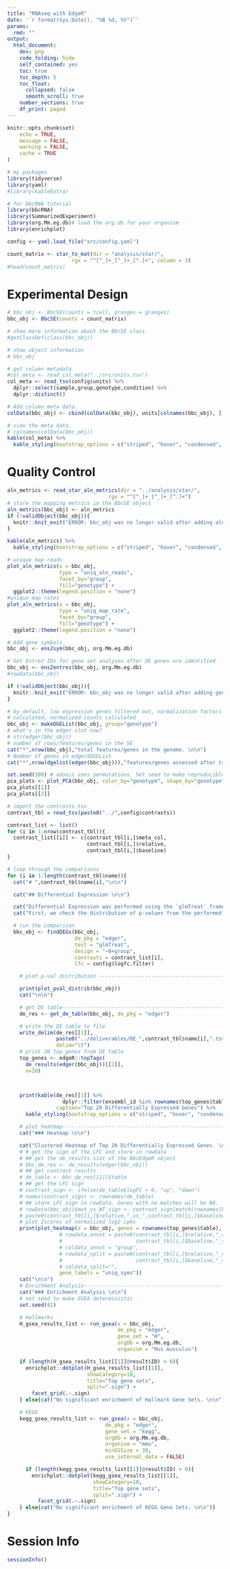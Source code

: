 ```yaml
---
title: "RNAseq with EdgeR"
date: '`r format(Sys.Date(), "%B %d, %Y")`'
params:
  rmd: ""
output:
  html_document:
    dev: png
    code_folding: hide
    self_contained: yes
    toc: true
    toc_depth: 5
    toc_float:
      collapsed: false
      smooth_scroll: true
    number_sections: true
    df_print: paged
---
```


```r
knitr::opts_chunk$set(
	echo = TRUE,
	message = FALSE,
	warning = FALSE,
	cache = TRUE
)
```

```r
# my packages
library(tidyverse)
library(yaml)
#library(kableExtra)

# for bbcRNA tutorial
library(bbcRNA)
library(SummarizedExperiment)
library(org.Mm.eg.db)# load the org.db for your organism
library(enrichplot)
```

```r
config <- yaml.load_file("src/config.yaml")

```

```r
count_matrix <- star_to_mat(dir = "analysis/star/",
                     rgx = "^[^_]+_[^_]+_[^.]+", column = 3)
#head(count_matrix)
```

# Experimental Design

``` r
# bbc_obj <- BbcSE(counts = tcell, granges = granges)
bbc_obj <- BbcSE(counts = count_matrix)

# show more information about the BbcSE class
#getClassDef(class(bbc_obj))

# show object information
# bbc_obj

# get column metadata
#col_meta <- read_col_meta("../src/units.tsv")
col_meta <- read_tsv(config$units) %>%
  dplyr::select(sample,group,genotype,condition) %>%
  dplyr::distinct()

# Add column meta data.
colData(bbc_obj) <- cbind(colData(bbc_obj), units[colnames(bbc_obj), ])

# view the meta data.
# colnames(colData(bbc_obj))
kable(col_meta) %>%
  kable_styling(bootstrap_options = c("striped", "hover", "condensed", "responsive"))
```
# Quality Control

```r
aln_metrics <- read_star_aln_metrics(dir = "../analysis/star/",
                                 rgx = "^[^_]+_[^_]+_[^.]+")
# store the mapping metrics in the BbcSE object
aln_metrics(bbc_obj) <- aln_metrics
if (!validObject(bbc_obj)){
  knitr::knit_exit("ERROR: bbc_obj was no longer valid after adding aln_metrics")
}

kable(aln_metrics) %>%
  kable_styling(bootstrap_options = c("striped", "hover", "condensed", "responsive"))

```

```r
# unique map reads
plot_aln_metrics(x = bbc_obj,
                 type = "uniq_aln_reads",
                 facet_by="group",
                 fill="genotype") +
  ggplot2::theme(legend.position = "none")
#unique map rates
plot_aln_metrics(x = bbc_obj,
                 type = "uniq_map_rate",
                 facet_by="group",
                 fill="genotype") +
  ggplot2::theme(legend.position = "none")

```

```r
# Add gene symbols
bbc_obj <- ens2sym(bbc_obj, org.Mm.eg.db)

# Get Entrez IDs for gene set analyses after DE genes are identified
bbc_obj <- ens2entrez(bbc_obj, org.Mm.eg.db)
#rowData(bbc_obj)

if (!validObject(bbc_obj)){
  knitr::knit_exit("ERROR: bbc_obj was no longer valid after adding gene annotations")
}
```

```r
# by default, low expression genes filtered out, normalization factors
# calculated, normalized counts calculated
bbc_obj <- makeDGEList(bbc_obj, group="genotype")
# what's in the edger slot now?
# str(edger(bbc_obj))
# number of rows/features/genes in the SE
cat("*",nrow(bbc_obj),"total features/genes in the genome. \n\n")
# Number of genes in edger$DGEList
cat("*",nrow(dgelist(edger(bbc_obj))),"features/genes assessed after trimming.")
```

```r
set.seed(100) # adonis uses permutations. Set seed to make reproducible.
pca_plots <- plot_PCA(bbc_obj, color_by="genotype", shape_by="genotype", adonis_by=c("genotype"))
pca_plots[[1]]
pca_plots[[2]]
```



```r
# import the contrasts.tsv
contrast_tbl = read_tsv(paste0("../",config$contrasts))

contrast_list <- list()
for (i in 1:nrow(contrast_tbl)){
  contrast_list[[i]] <- c(contrast_tbl[i,]$meta_col,
                          contrast_tbl[i,]$relative,
                          contrast_tbl[i,]$baseline)
}

# loop through the comparisons
for (i in 1:length(contrast_tbl$name)){
  cat("# ",contrast_tbl$name[i],"\n\n")

  cat("## Differential Expression \n\n")

  cat("Differential Expression was performed using the `glmTreat` framework in `edgeR`. \n\n")
  cat("First, we check the distribution of p-values from the performed tests to confirm that the tests ran successfully. For `glmTreat` tests, we expect to see a steep slope downward from p=0 and a rise toward p=1. The rise for very high p-values represents the genes with differential expression values less than our defined cutoff value, log2FC >", config$logfc.filter)

  # run the comparison
  bbc_obj <- findDEGs(bbc_obj,
                      de_pkg = "edger",
                      test = "glmTreat",
                      design = "~0+group",
                      contrasts = contrast_list[i],
                      lfc = config$logfc.filter)

    # plot p-val distribution -------------------------------------------------------------

    print(plot_pval_distrib(bbc_obj))
    cat("\n\n")

    # get DE table------------------------------------------------------------------------
    de_res <- get_de_table(bbc_obj, de_pkg = "edger")

    # write the DE table to file
    write_delim(de_res[[1]],
                paste0("../deliverables/DE_",contrast_tbl$name[i],".tsv"),
                delim="\t")
    # print 20 top_genes from DE table
    top_genes <- edgeR::topTags(
      de_results(edger(bbc_obj))[[2]],
      n=20)



    print(kable(de_res[[1]] %>%
                  dplyr::filter(ensembl_id %in% rownames(top_genes$table)),
                caption="Top 20 Differentially Expressed Genes") %>%
      kable_styling(bootstrap_options = c("striped", "hover", "condensed", "responsive")))

    # plot heatmap-------------------------------------------------------------------------
    cat("### Heatmap \n\n")

    cat("Clustered Heatmap of Top 20 Differentially Expressed Genes. \n\n")
    # # get the sign of the LFC and store in rowData
    # ## get the de_results slot of the BbcEdgeR object
    # bbc_de_res <- de_results(edger(bbc_obj))
    # ## get contrast results
    # de_table <- bbc_de_res[[2]]$table
    # ## get the LFC sign
    # contrast_sign <- ifelse(de_table$logFC > 0, "up", "down")
    # names(contrast_sign) <- rownames(de_table)
    # ## store LFC sign in rowData. Genes with no matches will be NA.
    # rowData(bbc_obj)$mut_vs_WT_sign <- contrast_sign[match(rownames(bbc_obj), names(contrast_sign))]
    # paste0(contrast_tbl[i,]$relative,"_vs_",contrast_tbl[i,]$baseline,"_sign")
    # plot Zscores of normalized log2 cpms
    print(plot_heatmap(x = bbc_obj, genes = rownames(top_genes$table), zscores=TRUE,
                 # rowdata_annot = paste0(contrast_tbl[i,]$relative,"_vs_",
                 #                        contrast_tbl[i,]$baseline,"_sign"),
                 # coldata_annot = "group",
                 # rowdata_split = paste0(contrast_tbl[i,]$relative,"_vs_",
                 #                        contrast_tbl[i,]$baseline,"_sign"),
                 # coldata_split="",
                 gene_labels = "uniq_syms"))
    cat("\n\n")
    # Enrichment Analysis-------------------------------------------------------------------------
    cat("### Enrichment Analysis \n\n")
    # set seed to make GSEA deterministic
    set.seed(42)

    # Hallmarks
    H_gsea_results_list <- run_gsea(x = bbc_obj,
                                    de_pkg = "edger",
                                    gene_set = "H",
                                    orgDb = org.Mm.eg.db,
                                    organism = "Mus musculus")

    if (length(H_gsea_results_list[[1]]@result$ID) > 0){
      enrichplot::dotplot(H_gsea_results_list[[1]],
                          showCategory=10,
                          title="Top gene sets",
                          split=".sign") +
        facet_grid(.~.sign)
    } else{cat("No significant enrichment of Hallmark Gene Sets. \n\n")}

    # KEGG
    kegg_gsea_results_list <- run_gsea(x = bbc_obj,
                                de_pkg = "edger",
                                gene_set = "kegg",
                                orgDb = org.Mm.eg.db,
                                organism = "mmu",
                                minGSSize = 30,
                                use_internal_data = FALSE)

      if (length(kegg_gsea_results_list[[1]]@result$ID) > 0){
        enrichplot::dotplot(kegg_gsea_results_list[[1]],
                            showCategory=10,
                            title="Top gene sets",
                            split=".sign") +
          facet_grid(.~.sign)
    } else{cat("No significant enrichment of KEGG Gene Sets. \n\n")}
}
```

# Session Info
```r
sessionInfo()
```
                                                                                                                                                                                                                                                                                                                                                                                                                                                                                                                    